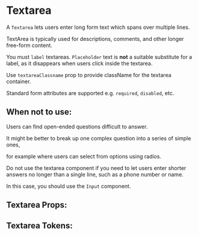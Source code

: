 

# Textarea

A `Textarea` lets users enter long form text which spans over multiple lines.

TextArea is typically used for descriptions, comments, and other longer free-form content.

You must `label` textareas. `Placeholder` text is **not** a suitable substitute for a label, as it disappears when users click inside the textarea.

Use `textareaClassname` prop to provide className for the textarea container.

Standard form attributes are supported e.g. `required`, `disabled`, etc.

## When not to use:

Users can find open-ended questions difficult to answer.

It might be better to break up one complex question into a series of simple ones,

for example where users can select from options using radios.

Do not use the textarea component if you need to let users enter shorter answers no longer than a single line, such as a phone number or name.

In this case, you should use the `Input` component.

<Stories includePrimary={true} />

## Textarea Props:

<ArgsTable of={Textarea} />

## Textarea Tokens:

<ThemeTokens component="Textarea" />
